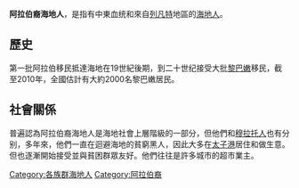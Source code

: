 '''阿拉伯裔海地人'''，是指有中東血统和來自[[列凡特|列凡特]]地區的[[海地人|海地人]]。

==歷史==
第一批阿拉伯移民抵達海地在19世紀後期，到二十世纪接受大批[[黎巴嫩|黎巴嫩]]移民，截至2010年，全國估計有大約2000名黎巴嫩居民。

==社會關係==
普遍認為阿拉伯裔海地人是海地社會上層階級的一部分，但他們和[[穆拉托人|穆拉托人]]也有分别，多年來，他們一直在迴避海地的貧窮黑人，因此大多在[[太子港|太子港]]居住和做生意。但也逐漸開始接受並與貧困群眾友好。他們往往是許多城市的超市業主。

[[Category:各族群海地人|Category:各族群海地人]]
[[Category:阿拉伯裔|Category:阿拉伯裔]]